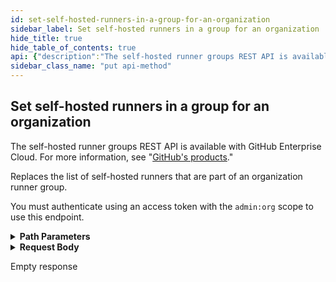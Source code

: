 ```yaml
---
id: set-self-hosted-runners-in-a-group-for-an-organization
sidebar_label: Set self-hosted runners in a group for an organization
hide_title: true
hide_table_of_contents: true
api: {"description":"The self-hosted runner groups REST API is available with GitHub Enterprise Cloud. For more information, see \"[GitHub's products](https://docs.github.com/github/getting-started-with-github/githubs-products).\"\n\nReplaces the list of self-hosted runners that are part of an organization runner group.\n\nYou must authenticate using an access token with the `admin:org` scope to use this endpoint.","externalDocs":{"description":"API method documentation","url":"https://docs.github.com/rest/reference/actions#set-self-hosted-runners-in-a-group-for-an-organization"},"operationId":"actions/set-self-hosted-runners-in-group-for-org","parameters":[{"in":"path","name":"org","required":true,"schema":{"type":"string"}},{"description":"Unique identifier of the self-hosted runner group.","in":"path","name":"runner_group_id","required":true,"schema":{"type":"integer"}}],"requestBody":{"content":{"application/json":{"example":{"runners":[9,2]},"schema":{"properties":{"runners":{"description":"List of runner IDs to add to the runner group.","items":{"description":"Unique identifier of the runner.","type":"integer"},"type":"array"}},"required":["runners"],"type":"object"}}}},"responses":{"204":{"description":"Empty response"}},"tags":["actions"],"x-github":{"category":"actions","enabledForGitHubApps":true,"githubCloudOnly":false,"previews":[],"subcategory":"self-hosted-runner-groups"},"method":"put","path":"/orgs/{org}/actions/runner-groups/{runner_group_id}/runners","servers":[{"url":"https://api.github.com"}],"jsonRequestBodyExample":{"runners":[0]},"info":{"contact":{"name":"Support","url":"https://support.github.com/contact"},"description":"GitHub's v3 REST API.","license":{"name":"MIT","url":"https://spdx.org/licenses/MIT"},"termsOfService":"https://docs.github.com/articles/github-terms-of-service","title":"GitHub v3 REST API","version":"1.1.4","x-apisguru-categories":["collaboration","developer_tools"],"x-logo":{"url":"https://twitter.com/github/profile_image?size=original"},"x-origin":[{"format":"openapi","url":"https://raw.githubusercontent.com/github/rest-api-description/main/descriptions/api.github.com/api.github.com.json","version":"3.0"}],"x-providerName":"github.com"},"postman":{"name":"Set self-hosted runners in a group for an organization","description":{"content":"The self-hosted runner groups REST API is available with GitHub Enterprise Cloud. For more information, see \"[GitHub's products](https://docs.github.com/github/getting-started-with-github/githubs-products).\"\n\nReplaces the list of self-hosted runners that are part of an organization runner group.\n\nYou must authenticate using an access token with the `admin:org` scope to use this endpoint.","type":"text/plain"},"url":{"path":["orgs",":org","actions","runner-groups",":runner_group_id","runners"],"host":["{{baseUrl}}"],"query":[],"variable":[{"disabled":false,"description":{"content":"(Required) ","type":"text/plain"},"type":"any","value":"","key":"org"},{"disabled":false,"description":{"content":"(Required) Unique identifier of the self-hosted runner group.","type":"text/plain"},"type":"any","value":"","key":"runner_group_id"}]},"header":[{"key":"Content-Type","value":"application/json"}],"method":"PUT","body":{"mode":"raw","raw":"\"\"","options":{"raw":{"language":"json"}}}}}
sidebar_class_name: "put api-method"
---
```



## Set self-hosted runners in a group for an organization



The self-hosted runner groups REST API is available with GitHub Enterprise Cloud. For more information, see &quot;[GitHub&#39;s products](https://docs.github.com/github/getting-started-with-github/githubs-products).&quot;

Replaces the list of self-hosted runners that are part of an organization runner group.

You must authenticate using an access token with the `admin:org` scope to use this endpoint.

<details style={{"marginBottom":"1rem"}}><summary style={{}}><strong>Path Parameters</strong></summary><div><ul><ParamsItem className={"paramsItem"} param={{"in":"path","name":"org","required":true,"schema":{"type":"string"}}}></ParamsItem><ParamsItem className={"paramsItem"} param={{"description":"Unique identifier of the self-hosted runner group.","in":"path","name":"runner_group_id","required":true,"schema":{"type":"integer"}}}></ParamsItem></ul></div></details><details style={{}}><summary style={{"textAlign":"left"}}><strong>Request Body</strong></summary><div style={{"textAlign":"left","marginLeft":"1rem"}}></div><ul style={{"marginLeft":"1rem"}}><SchemaItem collapsible={false} name={"runners"} required={true} schemaDescription={"List of runner IDs to add to the runner group."} schemaName={"integer[]"} qualifierMessage={undefined}></SchemaItem></ul></details><div><ApiTabs><TabItem label={"204"} value={"204"}><div>

Empty response

</div><div></div></TabItem></ApiTabs></div>
      